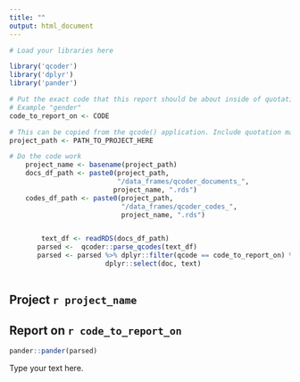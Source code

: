 ```yaml
---
title: ""
output: html_document
---
```



 
```r
# Load your libraries here

library('qcoder')
library('dplyr')
library('pander')
```

```r
# Put the exact code that this report should be about inside of quotation marks.
# Example "gender"
code_to_report_on <- CODE

# This can be copied from the qcode() application. Include quotation marks.
project_path <- PATH_TO_PROJECT_HERE


```

```r
# Do the code work
    project_name <- basename(project_path)
    docs_df_path <- paste0(project_path,  
                           "/data_frames/qcoder_documents_", 
                          project_name, ".rds")
    codes_df_path <- paste0(project_path,  
                            "/data_frames/qcoder_codes_", 
                            project_name, ".rds")


        text_df <- readRDS(docs_df_path)
       parsed <-  qcoder::parse_qcodes(text_df)
       parsed <- parsed %>% dplyr::filter(qcode == code_to_report_on) %>%
                        dplyr::select(doc, text)
       
```

## Project `r project_name`
## Report on `r code_to_report_on` 

```r
pander::pander(parsed)
```



Type your text here.

